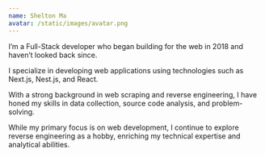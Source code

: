 ```yaml
---
name: Shelton Ma
avatar: /static/images/avatar.png
---
```


I’m a Full-Stack developer who began building for the web in 2018 and haven’t looked back since.

I specialize in developing web applications using technologies such as Next.js, Nest.js, and React.

With a strong background in web scraping and reverse engineering, I have honed my skills in data collection, source code analysis, and problem-solving.

While my primary focus is on web development, I continue to explore reverse engineering as a hobby, enriching my technical expertise and analytical abilities.
